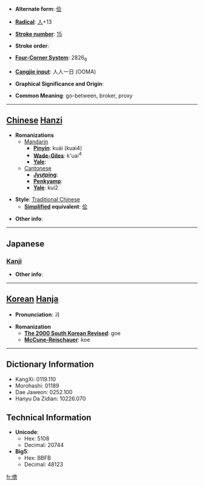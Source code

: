 * '''Alternate form''': [[侩]]

* '''[[Wiktionary:Chinese radical index| Radical]]''': [[Wiktionary:Chinese radical index 人|人]]+13

* '''[[Wiktionary:Chinese total strokes index|Stroke number]]''': [[Wiktionary:Chinese total strokes index 15|15]]

* '''Stroke order''': 

* '''[[Wiktionary:Chinese four corner index|Four-Corner System]]''': 2826<sub>6</sub>

* '''[[Wiktionary:Chinese Cangjie index|Cangjie input]]''': 人人一日 (OOMA)

* '''Graphical Significance and Origin''': 

* '''Common Meaning''': go-between, broker, proxy

----

== [[Chinese]] [[Hanzi]] ==

* '''Romanizations'''
** [[Mandarin]]
*** '''[[Pinyin]]''': kuài (kuai4)
*** '''[[Wade-Giles]]''': k'uai<sup>4</sup>
*** '''[[Yale]]''': 
**[[Cantonese]]
***'''[[Jyutping]]''':
***'''[[Penkyamp]]''': 
***'''[[Yale]]''': kui2

* '''Style''': [[Traditional Chinese]] 
** '''[[Simplified Chinese|Simplified]] equivalent''': [[侩]]

* '''Other info''': 

----

==Japanese==
===[[Kanji]]===
{{kanji|on readings=[[かい]] (kai), [[け]] (ke)
|kun readings=[[なかがい]] (nakagai)
}}

* '''Other info''':  

----

== [[Korean]] [[Hanja]] ==

* '''Pronunciation''': 괴

* '''Romanization'''
** '''[[The 2000 South Korean Revised Romanization|The 2000 South Korean Revised]]''': goe
** '''[[McCune-Reischauer]]''': koe

----

== Dictionary Information ==

* KangXi: 0119.110
* Morohashi: 01189
* Dae Jaweon: 0252.100
* Hanyu Da Zidian: 10226.070

== Technical Information ==

* '''Unicode''':
** Hex: 5108
** Decimal: 20744
* '''Big5''':
** Hex: BBFB
** Decimal: 48123

[[fr:儈]]